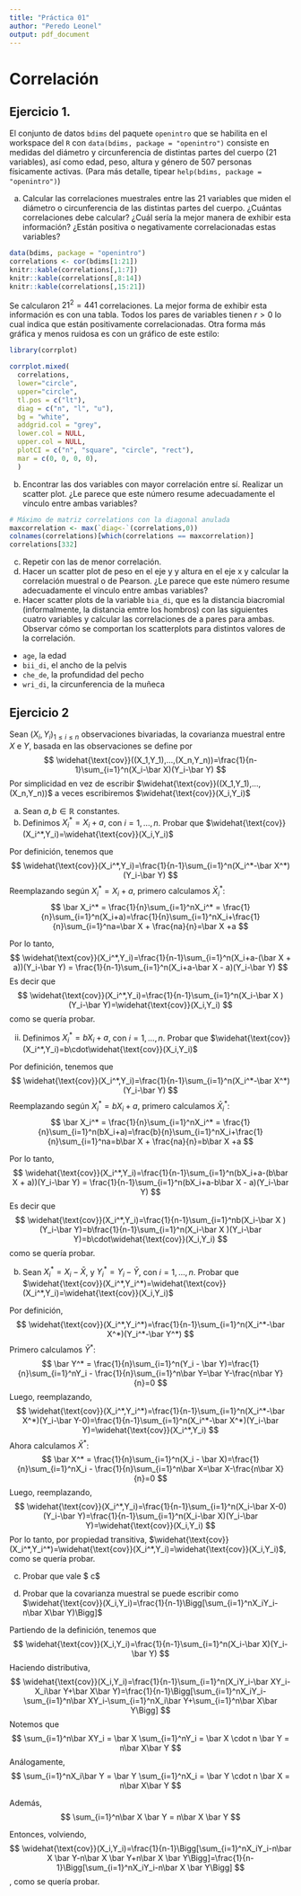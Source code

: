 ```yaml
---
title: "Práctica 01"
author: "Peredo Leonel"
output: pdf_document
---
```

# Correlación
## Ejercicio 1.

El conjunto de datos `bdims` del paquete `openintro` que se habilita en el workspace del `R` con `data(bdims, package = "openintro")` consiste en medidas del diámetro y circunferencia de distintas partes del cuerpo (21 variables), así como edad, peso, altura y género de 507 personas físicamente activas. (Para más detalle, tipear `help(bdims, package = "openintro")`)

a. Calcular las correlaciones muestrales entre las 21 variables que miden el diámetro o circunferencia de
las distintas partes del cuerpo. ¿Cuántas correlaciones debe calcular? ¿Cuál sería la mejor manera de
exhibir esta información? ¿Están positiva o negativamente correlacionadas estas variables?

```r
data(bdims, package = "openintro")
correlations <- cor(bdims[1:21])
knitr::kable(correlations[,1:7])
knitr::kable(correlations[,8:14])
knitr::kable(correlations[,15:21])
```

Se calcularon $21^2 = 441$ correlaciones. La mejor forma de exhibir esta información es con una tabla. Todos los pares de variables tienen $r>0$ lo cual indica que están positivamente correlacionadas. Otra forma más gráfica y menos ruidosa es con un gráfico de este estilo:
```r
library(corrplot)
```

```r
corrplot.mixed(
  correlations,
  lower="circle",
  upper="circle",
  tl.pos = c("lt"),
  diag = c("n", "l", "u"),
  bg = "white",
  addgrid.col = "grey",
  lower.col = NULL,
  upper.col = NULL,
  plotCI = c("n", "square", "circle", "rect"),
  mar = c(0, 0, 0, 0),
  )
```


b. Encontrar las dos variables con mayor correlación entre sí. Realizar un scatter plot. ¿Le parece que este número resume adecuadamente el vínculo entre ambas variables?

```r
# Máximo de matriz correlations con la diagonal anulada
maxcorrelation <- max(`diag<-`(correlations,0))
colnames(correlations)[which(correlations == maxcorrelation)]
correlations[332]
```


c. Repetir con las de menor correlación.
d. Hacer un scatter plot de peso en el eje y y altura en el eje x y calcular la correlación muestral o de
Pearson. ¿Le parece que este número resume adecuadamente el vínculo entre ambas variables?
e. Hacer scatter plots de la variable `bia_di`, que es la distancia biacromial (informalmente, la distancia
emtre los hombros) con las siguientes cuatro variables y calcular las correlaciones de a pares para ambas.
Observar cómo se comportan los scatterplots para distintos valores de la correlación.
- `age`, la edad
- `bii_di`, el ancho de la pelvis
- `che_de`, la profundidad del pecho
- `wri_di`, la circunferencia de la muñeca


## Ejercicio 2
Sean $(X_i, Y_i)_{1\leq i\leq n}$ observaciones bivariadas, la covarianza muestral entre $X$ e $Y$, basada en las observaciones se define por
$$
\widehat{\text{cov}}((X_1,Y_1),...,(X_n,Y_n))=\frac{1}{n-1}\sum_{i=1}^n(X_i-\bar X)(Y_i-\bar Y)
$$
Por simplicidad en vez de escribir $\widehat{\text{cov}}((X_1,Y_1),...,(X_n,Y_n))$ a veces escribiremos $\widehat{\text{cov}}(X_i,Y_i)$

a. Sean $a,b\in\mathbb{R}$ constantes.
i. Definimos $X_i^*=X_i+a$, con $i=1,...,n$. Probar que $\widehat{\text{cov}}(X_i^*,Y_i)=\widehat{\text{cov}}(X_i,Y_i)$

Por definición, tenemos que 
$$
\widehat{\text{cov}}(X_i^*,Y_i)=\frac{1}{n-1}\sum_{i=1}^n(X_i^*-\bar X^*)(Y_i-\bar Y)
$$
Reemplazando según $X_i^*=X_i+a$, primero calculamos $\bar X_i^*$:
$$
\bar X_i^* = \frac{1}{n}\sum_{i=1}^nX_i^* = \frac{1}{n}\sum_{i=1}^n(X_i+a)=\frac{1}{n}\sum_{i=1}^nX_i+\frac{1}{n}\sum_{i=1}^na=\bar X + \frac{na}{n}=\bar X +a
$$

Por lo tanto,
$$
\widehat{\text{cov}}(X_i^*,Y_i)=\frac{1}{n-1}\sum_{i=1}^n(X_i+a-(\bar X + a))(Y_i-\bar Y) = \frac{1}{n-1}\sum_{i=1}^n(X_i+a-\bar X - a)(Y_i-\bar Y)
$$
Es decir que
$$
\widehat{\text{cov}}(X_i^*,Y_i)=\frac{1}{n-1}\sum_{i=1}^n(X_i-\bar X )(Y_i-\bar Y)=\widehat{\text{cov}}(X_i,Y_i)
$$
como se quería probar.


ii. Definimos $X_i^*=bX_i+a$, con $i=1,...,n$. Probar que $\widehat{\text{cov}}(X_i^*,Y_i)=b\cdot\widehat{\text{cov}}(X_i,Y_i)$

Por definición, tenemos que 
$$
\widehat{\text{cov}}(X_i^*,Y_i)=\frac{1}{n-1}\sum_{i=1}^n(X_i^*-\bar X^*)(Y_i-\bar Y)
$$
Reemplazando según $X_i^*=bX_i+a$, primero calculamos $\bar X_i^*$:
$$
\bar X_i^* = \frac{1}{n}\sum_{i=1}^nX_i^* = \frac{1}{n}\sum_{i=1}^n(bX_i+a)=\frac{b}{n}\sum_{i=1}^nX_i+\frac{1}{n}\sum_{i=1}^na=b\bar X + \frac{na}{n}=b\bar X +a
$$

Por lo tanto,
$$
\widehat{\text{cov}}(X_i^*,Y_i)=\frac{1}{n-1}\sum_{i=1}^n(bX_i+a-(b\bar X + a))(Y_i-\bar Y) = \frac{1}{n-1}\sum_{i=1}^n(bX_i+a-b\bar X - a)(Y_i-\bar Y)
$$
Es decir que
$$
\widehat{\text{cov}}(X_i^*,Y_i)=\frac{1}{n-1}\sum_{i=1}^nb(X_i-\bar X )(Y_i-\bar Y)=b\frac{1}{n-1}\sum_{i=1}^n(X_i-\bar X )(Y_i-\bar Y)=b\cdot\widehat{\text{cov}}(X_i,Y_i)
$$
como se quería probar.

b. Sean $X_i^* = X_i - \bar X$, y $Y_i^*=Y_i-\bar Y$, con $i=1,...,n$. Probar que $\widehat{\text{cov}}(X_i^*,Y_i^*)=\widehat{\text{cov}}(X_i^*,Y_i)=\widehat{\text{cov}}(X_i,Y_i)$

Por definición,
$$
\widehat{\text{cov}}(X_i^*,Y_i^*)=\frac{1}{n-1}\sum_{i=1}^n(X_i^*-\bar X^*)(Y_i^*-\bar Y^*)
$$
Primero calculamos $\bar Y^*$:
$$
\bar Y^* = \frac{1}{n}\sum_{i=1}^n(Y_i - \bar Y)=\frac{1}{n}\sum_{i=1}^nY_i - \frac{1}{n}\sum_{i=1}^n\bar Y=\bar Y-\frac{n\bar Y}{n}=0
$$
Luego, reemplazando,
$$
\widehat{\text{cov}}(X_i^*,Y_i^*)=\frac{1}{n-1}\sum_{i=1}^n(X_i^*-\bar X^*)(Y_i-\bar Y-0)=\frac{1}{n-1}\sum_{i=1}^n(X_i^*-\bar X^*)(Y_i-\bar Y)=\widehat{\text{cov}}(X_i^*,Y_i)
$$
Ahora calculamos $\bar X^*$:
$$
\bar X^* = \frac{1}{n}\sum_{i=1}^n(X_i - \bar X)=\frac{1}{n}\sum_{i=1}^nX_i - \frac{1}{n}\sum_{i=1}^n\bar X=\bar X-\frac{n\bar X}{n}=0
$$
Luego, reemplazando,
$$
\widehat{\text{cov}}(X_i^*,Y_i)=\frac{1}{n-1}\sum_{i=1}^n(X_i-\bar X-0)(Y_i-\bar Y)=\frac{1}{n-1}\sum_{i=1}^n(X_i-\bar X)(Y_i-\bar Y)=\widehat{\text{cov}}(X_i,Y_i)
$$
Por lo tanto, por propiedad transitiva, $\widehat{\text{cov}}(X_i^*,Y_i^*)=\widehat{\text{cov}}(X_i^*,Y_i)=\widehat{\text{cov}}(X_i,Y_i)$, como se quería probar.

c. Probar que vale $ c$

d. Probar que la covarianza muestral se puede escribir como $\widehat{\text{cov}}(X_i,Y_i)=\frac{1}{n-1}\Bigg[\sum_{i=1}^nX_iY_i-n\bar X\bar Y)\Bigg]$ 

Partiendo de la definición, tenemos que
$$
\widehat{\text{cov}}(X_i,Y_i)=\frac{1}{n-1}\sum_{i=1}^n(X_i-\bar X)(Y_i-\bar Y)
$$
Haciendo distributiva,
$$
\widehat{\text{cov}}(X_i,Y_i)=\frac{1}{n-1}\sum_{i=1}^n(X_iY_i-\bar XY_i-X_i\bar Y+\bar X\bar Y)=\frac{1}{n-1}\Bigg[\sum_{i=1}^nX_iY_i-\sum_{i=1}^n\bar XY_i-\sum_{i=1}^nX_i\bar Y+\sum_{i=1}^n\bar X\bar Y\Bigg]
$$
Notemos que
$$
\sum_{i=1}^n\bar XY_i = \bar X \sum_{i=1}^nY_i = \bar X \cdot n \bar Y = n\bar X\bar Y
$$
Análogamente,
$$
\sum_{i=1}^nX_i\bar Y = \bar Y \sum_{i=1}^nX_i = \bar Y \cdot n \bar X = n\bar X\bar Y
$$

Además, 
$$
\sum_{i=1}^n\bar X  \bar Y = n\bar X \bar Y
$$

Entonces, volviendo,
$$
\widehat{\text{cov}}(X_i,Y_i)=\frac{1}{n-1}\Bigg[\sum_{i=1}^nX_iY_i-n\bar X \bar Y-n\bar X \bar Y+n\bar X \bar Y\Bigg]=\frac{1}{n-1}\Bigg[\sum_{i=1}^nX_iY_i-n\bar X \bar Y\Bigg]
$$
, como se quería probar.

